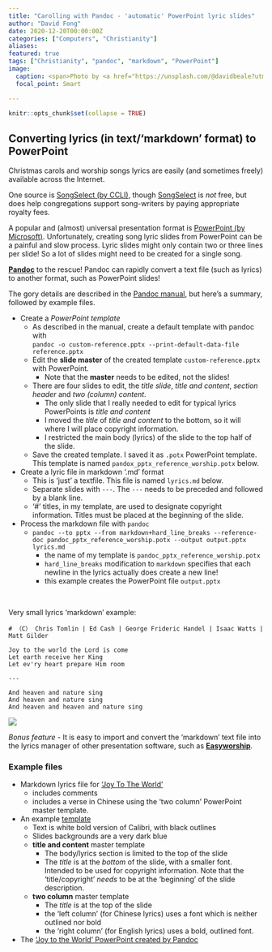 ```yaml
---
title: "Carolling with Pandoc - 'automatic' PowerPoint lyric slides"
author: "David Fong"
date: 2020-12-20T00:00:00Z
categories: ["Computers", "Christianity"]
aliases:
featured: true
tags: ["Christianity", "pandoc", "markdown", "PowerPoint"]
image:
  caption: <span>Photo by <a href="https://unsplash.com/@davidbeale?utm_source=unsplash&amp;utm_medium=referral&amp;utm_content=creditCopyText">David Beale</a> on <a href="https://unsplash.com/s/photos/christmas-singing?utm_source=unsplash&amp;utm_medium=referral&amp;utm_content=creditCopyText">Unsplash</a></span>
  focal_point: Smart

---
```


```r
knitr::opts_chunk$set(collapse = TRUE)
```

## Converting lyrics (in text/'markdown' format) to PowerPoint

Christmas carols and worship songs lyrics are easily (and sometimes freely)
available across the Internet.

One source is [SongSelect (by CCLI)](https://songselect.ccli.com),
though [SongSelect](https://songselect.ccli.com) is *not* free, but does help
congregations support song-writers by paying appropriate royalty fees.

A popular and (almost) universal presentation format is
[PowerPoint (by Microsoft)](https://en.wikipedia.org/wiki/Microsoft_PowerPoint).
Unfortunately, creating song lyric slides from PowerPoint can be a painful and
slow process. Lyric slides might only contain two or three lines per slide!
So a lot of slides might need to be created for a single song.

[**Pandoc**](https://pandoc.org/) to the rescue! Pandoc can rapidly convert a text
file (such as lyrics) to another format, such as PowerPoint slides!

The gory details are described in the [Pandoc manual](https://pandoc.org/MANUAL.html),
but here's a summary, followed by example files.

* Create a *PowerPoint template*
  + As described in the manual, create a default template with pandoc with <br> `pandoc -o custom-reference.pptx --print-default-data-file reference.pptx`
  + Edit the **slide master** of the created template `custom-reference.pptx` with PowerPoint.
    - Note that the **master** needs to be edited, not the slides!
  + There are four slides to edit, the *title slide*, *title and content*, *section header* and *two (column) content*.
    - The only slide that I really needed to edit for typical lyrics PowerPoints is *title and content*
    - I moved the *title* of *title and content* to the bottom, so it will where I will place
     copyright information.
    - I restricted the main body (lyrics) of the slide to the top half of the slide.
  + Save the created template. I saved it as `.potx` PowerPoint template. This template is
    named `pandox_pptx_reference_worship.potx` below.
* Create a lyric file in markdown '.md' format
  + This is 'just' a textfile. This file is named `lyrics.md` below.
  + Separate slides with `---`. The `---` needs to be preceded and followed by a blank line.
  + '#' titles, in my template, are used to designate copyright information. Titles must be placed at the beginning of the slide.
* Process the markdown file with `pandoc`
  + `pandoc --to pptx --from markdown+hard_line_breaks --reference-doc pandoc_pptx_reference_worship.potx --output output.pptx lyrics.md`
    - the name of my template is `pandoc_pptx_reference_worship.potx`
    - `hard_line_breaks` modification to `markdown` specifies that each newline in the lyrics actually does create a new line!
    - this example creates the PowerPoint file `output.pptx`

<br>

Very small lyrics 'markdown' example:

```
# （C） Chris Tomlin | Ed Cash | George Frideric Handel | Isaac Watts | Matt Gilder

Joy to the world the Lord is come
Let earth receive her King
Let ev'ry heart prepare Him room
 
---

And heaven and nature sing
And heaven and nature sing
And heaven and heaven and nature sing
```  

![](/document/PandocWorship/PowerPointPicture.png)

*Bonus feature* - It is easy to import and convert the 'markdown' text file into
the lyrics manager of other presentation software, such as [**Easyworship**](https://www.easyworship.com/).

### Example files

* Markdown lyrics file for ['Joy To The World'](/document/PandocWorship/lyrics.md)
  + includes comments
  + includes a verse in Chinese using the 'two column' PowerPoint master template.
* An example [template](/document/PandocWorship/pandoc_pptx_reference_worship.potx)
  + Text is white bold version of Calibri, with black outlines
  + Slides backgrounds are a very dark blue
  + **title and content** master template
    - The body/lyrics section is limited to the top of the slide
    - The *title* is at the *bottom* of
    the slide, with a smaller font. Intended to be used for copyright information.
    Note that the 'title/copyright' *needs* to be at the 'beginning' of
    the slide description.
  + **two column** master template
    - The *title* is at the top of the slide
    - the 'left column' (for Chinese lyrics) uses a font which is neither outlined nor bold
    - the 'right column' (for English lyrics) uses a bold, outlined font.

* The ['Joy to the World' PowerPoint created by Pandoc](/document/PandocWorship/JoyToTheWorld.pptx)

